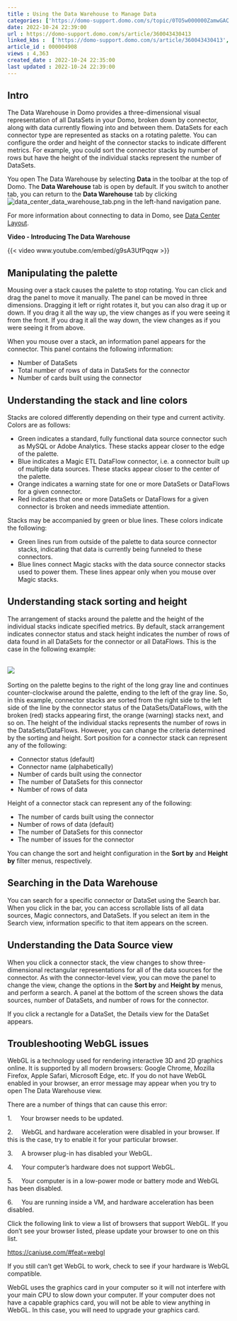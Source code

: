 ```yaml
---
title : Using the Data Warehouse to Manage Data
categories: ['https://domo-support.domo.com/s/topic/0TO5w000000ZamwGAC']
date: 2022-10-24 22:39:00
url : https://domo-support.domo.com/s/article/360043430413
linked_kbs :  ['https://domo-support.domo.com/s/article/360043430413', 'https://domo-support.domo.com/s/article/360043429693', 'https://domo-support.domo.com/s/article/360043429933', 'https://domo-support.domo.com/s/article/360043429913', 'https://domo-support.domo.com/s/knowledge-base', 'https://domo-support.domo.com/s/article/360042925494', 'https://domo-support.domo.com/s/article/360043429953', 'https://domo-support.domo.com/s/article/360047553253', 'https://domo-support.domo.com/s/topic/0TO5w000000ZamwGAC']
article_id : 000004908
views : 4,363
created_date : 2022-10-24 22:35:00
last updated : 2022-10-24 22:39:00
---
```




Intro
-----


The Data Warehouse in Domo provides a three-dimensional visual representation of all DataSets in your Domo, broken down by connector, along with data currently flowing into and between them. DataSets for each connector type are represented as stacks on a rotating palette. You can configure the order and height of the connector stacks to indicate different metrics. For example, you could sort the connector stacks by number of rows but have the height of the individual stacks represent the number of DataSets.


You open The Data Warehouse by selecting **Data** in the toolbar at the top of Domo. The **Data Warehouse** tab is open by default. If you switch to another tab, you can return to the **Data Warehouse** tab by clicking ![data_center_data_warehouse_tab.png](data_center_data_warehouse_tab.png) in the left-hand navigation pane. 


For more information about connecting to data in Domo, see [Data Center Layout](..\data_center_layout\index.qmd).


**Video - Introducing The Data Warehouse**


{{< video www.youtube.com/embed/g9sA3UfPqqw >}}
 


Manipulating the palette
------------------------


Mousing over a stack causes the palette to stop rotating. You can click and drag the panel to move it manually. The panel can be moved in three dimensions. Dragging it left or right rotates it, but you can also drag it up or down. If you drag it all the way up, the view changes as if you were seeing it from the front. If you drag it all the way down, the view changes as if you were seeing it from above.


When you mouse over a stack, an information panel appears for the connector. This panel contains the following information:



* Number of DataSets
* Total number of rows of data in DataSets for the connector
* Number of cards built using the connector


Understanding the stack and line colors
---------------------------------------


Stacks are colored differently depending on their type and current activity. Colors are as follows:



* Green indicates a standard, fully functional data source connector such as MySQL or Adobe Analytics. These stacks appear closer to the edge of the palette.
* Blue indicates a Magic ETL DataFlow connector, i.e. a connector built up of multiple data sources. These stacks appear closer to the center of the palette.
* Orange indicates a warning state for one or more DataSets or DataFlows for a given connector.
* Red indicates that one or more DataSets or DataFlows for a given connector is broken and needs immediate attention.


Stacks may be accompanied by green or blue lines. These colors indicate the following:



* Green lines run from outside of the palette to data source connector stacks, indicating that data is currently being funneled to these connectors.
* Blue lines connect Magic stacks with the data source connector stacks used to power them. These lines appear only when you mouse over Magic stacks.


Understanding stack sorting and height
--------------------------------------


The arrangement of stacks around the palette and the height of the individual stacks indicate specified metrics. By default, stack arrangement indicates connector status and stack height indicates the number of rows of data found in all DataSets for the connector or all DataFlows. This is the case in the following example:  
 


![](1.png) 


Sorting on the palette begins to the right of the long gray line and continues counter-clockwise around the palette, ending to the left of the gray line. So, in this example, connector stacks are sorted from the right side to the left side of the line by the connector status of the DataSets/DataFlows, with the broken (red) stacks appearing first, the orange (warning) stacks next, and so on. The height of the individual stacks represents the number of rows in the DataSets/DataFlows. However, you can change the criteria determined by the sorting and height. Sort position for a connector stack can represent any of the following:



* Connector status (default)
* Connector name (alphabetically)
* Number of cards built using the connector
* The number of DataSets for this connector
* Number of rows of data


Height of a connector stack can represent any of the following: 



* The number of cards built using the connector
* Number of rows of data (default)
* The number of DataSets for this connector
* The number of issues for the connector


You can change the sort and height configuration in the **Sort by** and **Height by** filter menus, respectively.  


Searching in the Data Warehouse
-------------------------------


You can search for a specific connector or DataSet using the Search bar. When you click in the bar, you can access scrollable lists of all data sources, Magic connectors, and DataSets. If you select an item in the Search view, information specific to that item appears on the screen.


Understanding the Data Source view
----------------------------------


When you click a connector stack, the view changes to show three-dimensional rectangular representations for all of the data sources for the connector. As with the connector-level view, you can move the panel to change the view, change the options in the **Sort by** and **Height by** menus, and perform a search. A panel at the bottom of the screen shows the data sources, number of DataSets, and number of rows for the connector.


If you click a rectangle for a DataSet, the Details view for the DataSet appears. 


Troubleshooting WebGL issues
----------------------------


WebGL is a technology used for rendering interactive 3D and 2D graphics online. It is supported by all modern browsers: Google Chrome, Mozilla Firefox, Apple Safari, Microsoft Edge, etc. If you do not have WebGL enabled in your browser, an error message may appear when you try to open The Data Warehouse view. 


There are a number of things that can cause this error:


1.     Your browser needs to be updated.


2.     WebGL and hardware acceleration were disabled in your browser. If this is the case, try to enable it for your particular browser.


3.     A browser plug-in has disabled your WebGL.


4.     Your computer’s hardware does not support WebGL.


5.     Your computer is in a low-power mode or battery mode and WebGL has been disabled.


6.     You are running inside a VM, and hardware acceleration has been disabled.


Click the following link to view a list of browsers that support WebGL. If you don’t see your browser listed, please update your browser to one on this list.


<https://caniuse.com/#feat=webgl>


If you still can't get WebGL to work, check to see if your hardware is WebGL compatible. 


WebGL uses the graphics card in your computer so it will not interfere with your main CPU to slow down your computer. If your computer does not have a capable graphics card, you will not be able to view anything in WebGL. In this case, you will need to upgrade your graphics card.